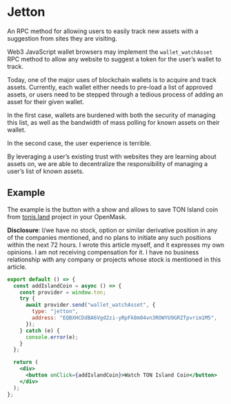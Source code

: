 
# Jetton

An RPC method for allowing users to easily track new assets with a suggestion from sites they are visiting.

Web3 JavaScript wallet browsers may implement the `wallet_watchAsset` RPC method to allow any website to suggest a token for the user’s wallet to track.

Today, one of the major uses of blockchain wallets is to acquire and track assets. Currently, each wallet either needs to pre-load a list of approved assets, or users need to be stepped through a tedious process of adding an asset for their given wallet.

In the first case, wallets are burdened with both the security of managing this list, as well as the bandwidth of mass polling for known assets on their wallet.

In the second case, the user experience is terrible.

By leveraging a user’s existing trust with websites they are learning about assets on, we are able to decentralize the responsibility of managing a user’s list of known assets.

## Example

The example is the button with a show and allows to save TON Island coin from [tonis.land](https://tonis.land/) project in your OpenMask.

**Disclosure**: I/we have no stock, option or similar derivative position in any of the companies mentioned, and no plans to initiate any such positions within the next 72 hours. I wrote this article myself, and it expresses my own opinions. I am not receiving compensation for it. I have no business relationship with any company or projects whose stock is mentioned in this article.

```jsx
export default () => {
  const addIslandCoin = async () => {
    const provider = window.ton;
    try {
      await provider.send("wallet_watchAsset", {
        type: "jetton",
        address: "EQBXHCDdBA6Vgd2zi-yRpFk8m04vn3ROWYU9GRZfpvrim1M5",
      });
    } catch (e) {
      console.error(e);
    }
  };

  return (
    <div>
      <button onClick={addIslandCoin}>Watch TON Island Coin</button>
    </div>
  );
};
```

<SwitchMainnet>
    <Jetton />
</SwitchMainnet>

